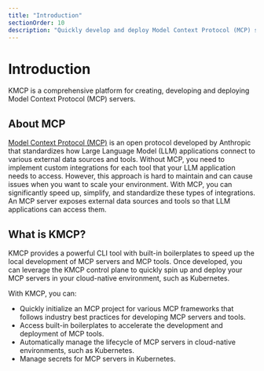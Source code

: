 ```yaml
---
title: "Introduction"
sectionOrder: 10
description: "Quickly develop and deploy Model Context Protocol (MCP) servers."
---
```


# Introduction

KMCP is a comprehensive platform for creating, developing and deploying Model Context Protocol (MCP) servers. 

## About MCP

[Model Context Protocol (MCP)](https://modelcontextprotocol.io/introduction) is an open protocol developed by Anthropic that standardizes how Large Language Model (LLM) applications connect to various external data sources and tools. Without MCP, you need to implement custom integrations for each tool that your LLM application needs to access. However, this approach is hard to maintain and can cause issues when you want to scale your environment. With MCP, you can significantly speed up, simplify, and standardize these types of integrations. An MCP server exposes external data sources and tools so that LLM applications can access them. 

## What is KMCP?

KMCP provides a powerful CLI tool with built-in boilerplates to speed up the local development of MCP servers and MCP tools. Once developed, you can leverage the KMCP control plane to quickly spin up and deploy your MCP servers in your cloud-native environment, such as Kubernetes.  

With KMCP, you can: 
* Quickly initialize an MCP project for various MCP frameworks that follows industry best practices for developing MCP servers and tools. 
* Access built-in boilerplates to accelerate the development and deployment of MCP tools. 
* Automatically manage the lifecycle of MCP servers in cloud-native environments, such as Kubernetes. 
* Manage secrets for MCP servers in Kubernetes. 

